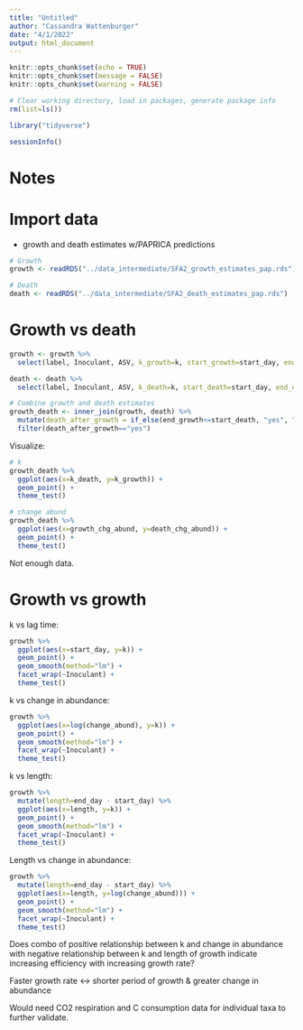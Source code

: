 ```yaml
---
title: "Untitled"
author: "Cassandra Wattenburger"
date: "4/1/2022"
output: html_document
---
```


```r
knitr::opts_chunk$set(echo = TRUE)
knitr::opts_chunk$set(message = FALSE)
knitr::opts_chunk$set(warning = FALSE)
```

```r
# Clear working directory, load in packages, generate package info
rm(list=ls())

library("tidyverse")

sessionInfo()
```

# Notes

# Import data

* growth and death estimates w/PAPRICA predictions

```r
# Growth
growth <- readRDS("../data_intermediate/SFA2_growth_estimates_pap.rds")

# Death
death <- readRDS("../data_intermediate/SFA2_death_estimates_pap.rds")
```

# Growth vs death

```r
growth <- growth %>% 
  select(label, Inoculant, ASV, k_growth=k, start_growth=start_day, end_growth=end_day, growth_chg_abund=change_abund)

death <- death %>% 
  select(label, Inoculant, ASV, k_death=k, start_death=start_day, end_death=end_day, death_chg_abund=change_abund)

# Combine growth and death estimates
growth_death <- inner_join(growth, death) %>% 
  mutate(death_after_growth = if_else(end_growth<=start_death, "yes", "no")) %>% 
  filter(death_after_growth=="yes")
```

Visualize:

```r
# k
growth_death %>% 
  ggplot(aes(x=k_death, y=k_growth)) +
  geom_point() +
  theme_test()

# change abund
growth_death %>% 
  ggplot(aes(x=growth_chg_abund, y=death_chg_abund)) +
  geom_point() +
  theme_test()
```

Not enough data.

# Growth vs growth

k vs lag time:

```r
growth %>% 
  ggplot(aes(x=start_day, y=k)) +
  geom_point() +
  geom_smooth(method="lm") +
  facet_wrap(~Inoculant) +
  theme_test() 
```

k vs change in abundance:

```r
growth %>% 
  ggplot(aes(x=log(change_abund), y=k)) +
  geom_point() +
  geom_smooth(method="lm") +
  facet_wrap(~Inoculant) +
  theme_test() 
```

k vs length:

```r
growth %>% 
  mutate(length=end_day - start_day) %>% 
  ggplot(aes(x=length, y=k)) +
  geom_point() +
  geom_smooth(method="lm") +
  facet_wrap(~Inoculant) +
  theme_test() 
```

Length vs change in abundance:

```r
growth %>% 
  mutate(length=end_day - start_day) %>% 
  ggplot(aes(x=length, y=log(change_abund))) +
  geom_point() +
  geom_smooth(method="lm") +
  facet_wrap(~Inoculant) +
  theme_test() 
```

Does combo of positive relationship between k and change in abundance with negative relationship between k and length of growth indicate increasing efficiency with increasing growth rate?

Faster growth rate <-> shorter period of growth & greater change in abundance

Would need CO2 respiration and C consumption data for individual taxa to further validate.




